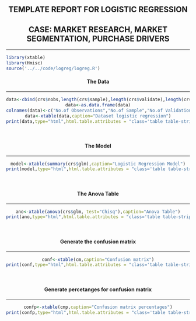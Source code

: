 <div class="container">
<center>
<h2>TEMPLATE REPORT FOR LOGISTIC REGRESSION</h2>

<h2>CASE: MARKET RESEARCH, MARKET SEGMENTATION, PURCHASE DRIVERS</h2>

</center>
<hr>

<!--The chunk above calls the code of logistic regression. It also  calls all needed libraries. The code of this chunk is silently executed but not showned in report-->

```r
library(xtable)
library(Hmisc)
source('../../code/logreg/logreg.R')
```
<center><h4>The Data</h4>
<hr>

```r
data<-cbind(crs$nobs,length(crs$sample),length(crs$validate),length(crs$test))
data<-as.data.frame(data)
colnames(data)<-c("No.of Observations","No.of Sample","No.of Validation","No.of Train")
data<-xtable(data,caption="Dataset logistic regression")
print(data,type="html",html.table.attributes = "class='table table-striped table-hover table-bordered'",caption.placement="top")

```
</center>
<br>
<center><h4>The Model</h4>
<hr>

```r
model<-xtable(summary(crs$glm),caption="Logistic Regression Model")
print(model,type="html",html.table.attributes = "class='table table-striped table-hover table-bordered'",caption.placement="top")

```
</center>
<br>
<center><h4>The Anova Table</h4>
<hr>

```r
ano<-xtable(anova(crs$glm, test="Chisq"),caption="Anova Table")
print(ano,type="html",html.table.attributes = "class='table table-striped table-hover table-bordered'",caption.placement="top")

```
</center>
</br>
<center><h4>Generate the confusion matrix</h4>
<hr>

```r
conf<-xtable(cm,caption="Confusion matrix")
print(conf,type="html",html.table.attributes = "class='table table-striped table-hover table-bordered'",caption.placement="top")

```
</center>
</br>
<center><h4>Generate percetanges for confusion matrix</h4>
<hr>

```r
confp<-xtable(cmp,caption="Confusion matrix percentages")
print(confp,type="html",html.table.attributes = "class='table table-striped table-hover table-bordered'",caption.placement="top")

```
</center>
<br>
</div>